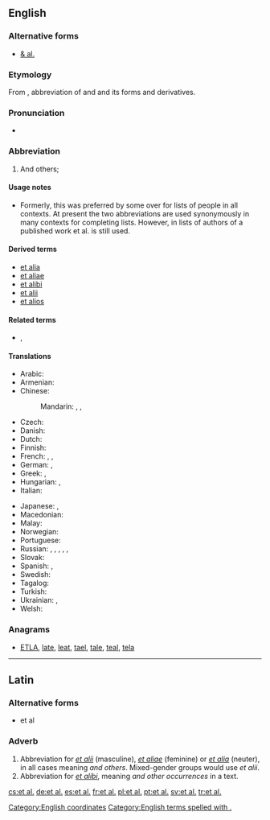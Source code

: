 ==English==

===Alternative forms===
* [[& al.]]

===Etymology===
From {{etyl|la|en}}, abbreviation of {{term|et||lang=la|and}} and {{term|alius|alii|lang=la|others}} and its forms and derivatives.

===Pronunciation===
* {{IPA|/ɛtˈɑːl/|/eɪˈtɑːl/}}

===Abbreviation===
{{head|en|abbreviation}}

# And others; {{non-gloss definition|to complete a list, especially of people, as authors of a published work.}}

====Usage notes====
* Formerly, this was preferred by some over {{term|etc.}} for lists of people in all contexts. At present the two abbreviations are used synonymously in many contexts for completing lists. However, in lists of authors of a published work et al. is still used.

====Derived terms====
* [[et alia]]
* [[et aliae]]
* [[et alibi]]
* [[et alii]]
* [[et alios]]

====Related terms====
* {{l|en|etc.}}, {{l|en|&c.}}

====Translations====
{{trans-top|and others}}
* Arabic: {{t-|ar|وآخرون|tr=wa-ʾāxrūn|sc=Arab}}
* Armenian: {{t-|hy|եւ այլք}}
* Chinese:
*: Mandarin: {{t|cmn|等等|tr=děngděng|sc=Hani}}, {{t|cmn|以及其他|tr=yǐjí qítā|sc=Hani}}, {{t|cmn|以及其他人|tr=yǐjí qítā rén|sc=Hani}} {{qualifier|of people}}
* Czech: {{t-|cs|a další}}
* Danish: {{t-|da|og andre}}
* Dutch: {{t-|nl|en anderen}}
* Finnish: {{t-|fi|ynnä muut}}
* French: {{t+|fr|et al.}}, {{t+|fr|et coll.}}, {{t-|fr|& cie}}
* German: {{t-|de|und Andere|p}}, {{t-|de|und Anderes|n}} {{qualifier|of uncountable objects}}
* Greek: {{t+|el|κ.ά.|sc=Grek}}, {{t-|el|και άλλοι|sc=Grek}}
* Hungarian: {{t-|hu|és tsai.}}, {{t-|hu|et al.}}
* Italian: {{t-|it|ed altri|m}}
{{trans-mid}}
* Japanese: {{t+|ja|ら|tr=ra|sc=Jpan}}, {{t-|ja|など|tr=nado|sc=Jpan}}
* Macedonian: {{t-|mk|и др.|p|tr=i dr.|sc=Cyrl}}
* Malay: {{t-|ms|dan lain-lain}}
* Norwegian: {{t-|no|og andre}}
* Portuguese: {{t-|pt|e outros}}
* Russian: {{t-|ru|и др.|tr=i dr.|p|sc=Cyrl}}, {{t-|ru|и другие|p|tr=i drugíje|sc=Cyrl}}, {{t-|ru|и другое|n|tr=i drugóje|sc=Cyrl}} {{qualifier|of uncountable objects}}, {{t-|ru|и пр.|tr=i pr.|sc=Cyrl}}, {{t-|ru|и прочие|p|tr=i próčije|sc=Cyrl}}, {{t-|ru|и прочее|n|tr=i próčeje|sc=Cyrl}} {{qualifier|of uncountable objects}}
* Slovak: {{t-|sk|a ďalší}}
* Spanish: {{t-|es|y otros|m-p}}, {{t-|es|y otras|f-p}}
* Swedish: {{t-|sv|med flera|p}}
* Tagalog: {{t-|tl|at iba pa}}
* Turkish: {{t-|tr|ve diğerleri}}
* Ukrainian: {{t+|uk|та ін.|tr=ta in.|p|sc=Cyrl}}, {{t-|uk|та інші|p|tr=ta ínši|sc=Cyrl}}
* Welsh: {{t-|cy|ac eraill}}
{{trans-bottom}}

===Anagrams===
* [[ETLA#English|ETLA]], [[late#English|late]], [[leat#English|leat]], [[tael#English|tael]], [[tale#English|tale]], [[teal#English|teal]], [[tela#English|tela]]

[[Category:English coordinates]]
[[Category:English terms spelled with .]]

----

==Latin==

===Alternative forms===
* et al

===Adverb===
{{head|la|adverb}}

# Abbreviation for ''[[et alii#Latin|et alii]]'' (masculine), ''[[et aliae#Latin|et aliae]]'' (feminine) or ''[[et alia#Latin|et alia]]'' (neuter), in all cases meaning ''and others''. Mixed-gender groups would use ''et alii''.
# Abbreviation for ''[[et alibi]]'', meaning ''and other occurrences'' in a text.

[[cs:et al.]]
[[de:et al.]]
[[es:et al.]]
[[fr:et al.]]
[[pl:et al.]]
[[pt:et al.]]
[[sv:et al.]]
[[tr:et al.]]